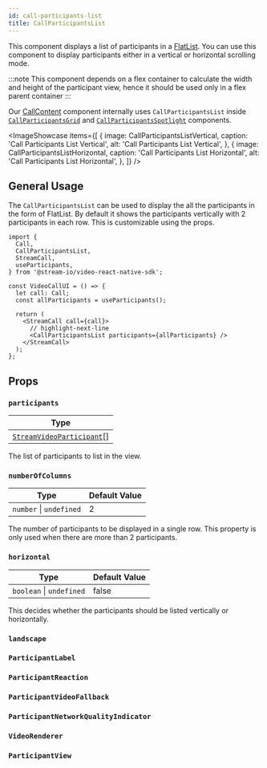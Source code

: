 ```yaml
---
id: call-participants-list
title: CallParticipantsList
---
```




This component displays a list of participants in a [FlatList](https://reactnative.dev/docs/flatlist). You can use this component to display participants either in a vertical or horizontal scrolling mode.

:::note
This component depends on a flex container to calculate the width and height of the participant view, hence it should be used only in a flex parent container
:::

Our [CallContent](./call-content.mdx) component internally uses `CallParticipantsList` inside [`CallParticipantsGrid`](https://github.com/GetStream/stream-video-js/blob/main/packages/react-native-sdk/src/components/Call/CallLayout/CallParticipantsGrid.tsx) and [`CallParticipantsSpotlight`](https://github.com/GetStream/stream-video-js/blob/main/packages/react-native-sdk/src/components/Call/CallLayout/CallParticipantsSpotlight.tsx) components.

<ImageShowcase
  items={[
    {
      image: CallParticipantsListVertical,
      caption: 'Call Participants List Vertical',
      alt: 'Call Participants List Vertical',
    },
    {
      image: CallParticipantsListHorizontal,
      caption: 'Call Participants List Horizontal',
      alt: 'Call Participants List Horizontal',
    },
  ]}
/>

## General Usage

The `CallParticipantsList` can be used to display the all the participants in the form of FlatList. By default it shows the participants vertically with 2 participants in each row. This is customizable using the props.

```tsx
import {
  Call,
  CallParticipantsList,
  StreamCall,
  useParticipants,
} from '@stream-io/video-react-native-sdk';

const VideoCallUI = () => {
  let call: Call;
  const allParticipants = useParticipants();

  return (
    <StreamCall call={call}>
      // highlight-next-line
      <CallParticipantsList participants={allParticipants} />
    </StreamCall>
  );
};
```

## Props

### `participants`

| Type                                                                                                              |
| ----------------------------------------------------------------------------------------------------------------- |
| [`StreamVideoParticipant`](https://github.com/GetStream/stream-video-js/blob/main/packages/client/src/types.ts)[] |

The list of participants to list in the view.

### `numberOfColumns`

| Type                    | Default Value |
| ----------------------- | ------------- |
| `number` \| `undefined` | 2             |

The number of participants to be displayed in a single row. This property is only used when there are more than 2 participants.

### `horizontal`

| Type                     | Default Value |
| ------------------------ | ------------- |
| `boolean` \| `undefined` | false         |

This decides whether the participants should be listed vertically or horizontally.

### `landscape`

<LandScape />

### `ParticipantLabel`

<ParticipantLabel />

### `ParticipantReaction`

<ParticipantReaction />

### `ParticipantVideoFallback`

<ParticipantVideoFallback />

### `ParticipantNetworkQualityIndicator`

<ParticipantNetworkQualityIndicator />

### `VideoRenderer`

<VideoRenderer />

### `ParticipantView`

<ParticipantView />
